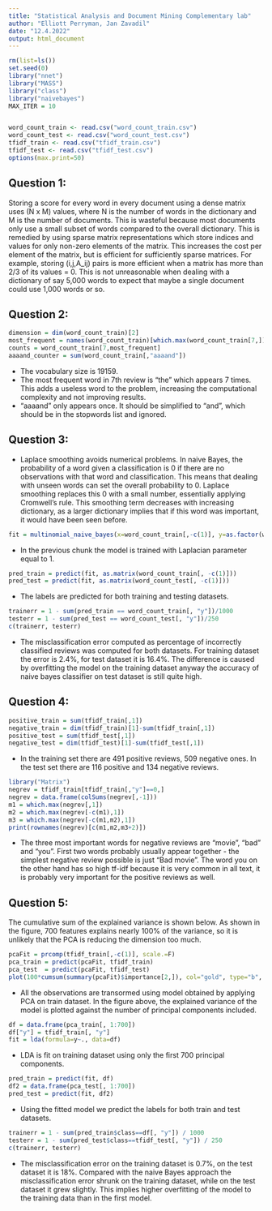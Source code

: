 ```yaml
---
title: "Statistical Analysis and Document Mining Complementary lab"
author: "Elliott Perryman, Jan Zavadil"
date: "12.4.2022"
output: html_document
---
```

```r
rm(list=ls())
set.seed(0)
library("nnet")
library("MASS")
library("class")
library("naivebayes")
MAX_ITER = 10


word_count_train <- read.csv("word_count_train.csv") 
word_count_test <- read.csv("word_count_test.csv") 
tfidf_train <- read.csv("tfidf_train.csv") 
tfidf_test <- read.csv("tfidf_test.csv")
options(max.print=50)
```


## Question 1:
Storing a score for every word in every document using a dense matrix uses (N x M) values, where N is the number of words in the dictionary and M is the number of documents. This is wasteful because most documents only use a small subset of words compared to the overall dictionary. This is remedied by using sparse matrix representations which store indices and values for only non-zero elements of the matrix. This increases the cost per element of the matrix, but is efficient for sufficiently sparse matrices. For example, storing (i,j,A_ij) pairs is more efficient when a matrix has more than 2/3 of its values = 0. This is not unreasonable when dealing with a dictionary of say 5,000 words to expect that maybe a single document could use 1,000 words or so. 

## Question 2:
```r
dimension = dim(word_count_train)[2] 
most_frequent = names(word_count_train)[which.max(word_count_train[7,])[1]]
counts = word_count_train[7,most_frequent]
aaaand_counter = sum(word_count_train[,"aaaand"])
```

* The vocabulary size is 19159.
* The most frequent word in 7th review is "the" which appears 7 times. This adds a useless word to the problem, increasing the computational complexity and not improving results.
* "aaaand" only appears once. It should be simplified to "and", which should be in the stopwords list and ignored.

## Question 3:

* Laplace smoothing avoids numerical problems. In naive Bayes, the probability of a word given a classification is 0 if there are no observations with that word and classification. This means that dealing with unseen words can set the overall probability to 0. Laplace smoothing replaces this 0 with a small number, essentially applying Cromwell's rule. This smoothing term decreases with increasing dictionary, as a larger dictionary implies that if this word was important, it would have been seen before. 

```r
fit = multinomial_naive_bayes(x=word_count_train[,-c(1)], y=as.factor(word_count_train[,1]), data = word_count_train, laplace = 1)
```
* In the previous chunk the model is trained with Laplacian parameter equal to 1.


```r
pred_train = predict(fit, as.matrix(word_count_train[, -c(1)]))
pred_test = predict(fit, as.matrix(word_count_test[, -c(1)]))
```
* The labels are predicted for both training and testing datasets.

```r
trainerr = 1 - sum(pred_train == word_count_train[, "y"])/1000
testerr = 1 - sum(pred_test == word_count_test[, "y"])/250
c(trainerr, testerr)
```
* The misclassification error computed as percentage of incorrectly classified reviews was computed for both datasets. For training dataset the error is 2.4%, for test dataset it is 16.4%. The difference is caused by overfitting the model on the training dataset anyway the accuracy of naive bayes classifier on test dataset is still quite high.

## Question 4:

```r
positive_train = sum(tfidf_train[,1])
negative_train = dim(tfidf_train)[1]-sum(tfidf_train[,1])
positive_test = sum(tfidf_test[,1])
negative_test = dim(tfidf_test)[1]-sum(tfidf_test[,1])
```
* In the training set there are 491 positive reviews, 509 negative ones. In the test set there are 116 positive and 134 negative reviews.

```r
library("Matrix")
negrev = tfidf_train[tfidf_train[,"y"]==0,]
negrev = data.frame(colSums(negrev[,-1]))
m1 = which.max(negrev[,1])
m2 = which.max(negrev[-c(m1),1])
m3 = which.max(negrev[-c(m1,m2),1])
print(rownames(negrev)[c(m1,m2,m3+2)])
```
* The three most important words for negative reviews are "movie", "bad" and  "you". First two words probably usually appear together - the simplest negative review possible is just "Bad movie". The word you on the other hand has so high tf-idf because it is very common in all text, it is probably very important for the positive reviews as well.

## Question 5:

The cumulative sum of the explained variance is shown below. As shown in the figure, 700 features explains nearly 100% of the variance, so it is unlikely that the PCA is reducing the dimension too much.
```r
pcaFit = prcomp(tfidf_train[,-c(1)], scale.=F)
pca_train = predict(pcaFit, tfidf_train)
pca_test  = predict(pcaFit, tfidf_test)
plot(100*cumsum(summary(pcaFit)$importance[2,]), col="gold", type="b", main="Variance Explained vs. Number of Principle Components", ylab="Variance Explained", xlab="Number of components")
```

* All the observations are transormed using model obtained by applying PCA on train dataset. In the figure above, the explained variance of the model is plotted against the number of principal components included.

```r
df = data.frame(pca_train[, 1:700])
df["y"] = tfidf_train[, "y"]
fit = lda(formula=y~., data=df)
```
* LDA is fit on training dataset using only the first 700 principal components.

```r
pred_train = predict(fit, df)
df2 = data.frame(pca_test[, 1:700])
pred_test = predict(fit, df2)
```
* Using the fitted model we predict the labels for both train and test datasets.


```r
trainerr = 1 - sum(pred_train$class==df[, "y"]) / 1000
testerr = 1 - sum(pred_test$class==tfidf_test[, "y"]) / 250
c(trainerr, testerr)
```

* The misclassification error on the training dataset is 0.7%, on the test dataset it is 18%. Compared with the naive Bayes approach the misclassification error shrunk on the training dataset, while on the test dataset it grew slightly. This implies higher overfitting of the model to the training data than in the first model.

